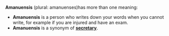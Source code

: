 '''Amanuensis''' (plural: amanuenses)has more than one meaning:
*'''Amanuensis''' is a person who writes down your words when you cannot write, for example if you are injured and have an exam.
*'''Amanuensis''' is a synonym of '''[[secretary]]'''.